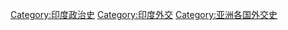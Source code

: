 [[Category:印度政治史|Category:印度政治史]]
[[Category:印度外交|Category:印度外交]]
[[Category:亚洲各国外交史|Category:亚洲各国外交史]]